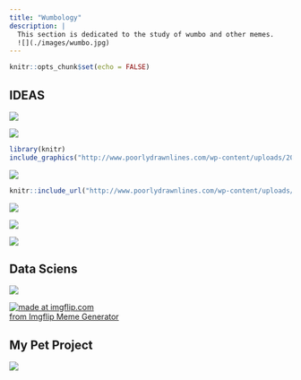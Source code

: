 ```yaml
---
title: "Wumbology"
description: |
  This section is dedicated to the study of wumbo and other memes.
  ![](./images/wumbo.jpg)
---
```


```r
knitr::opts_chunk$set(echo = FALSE)
```

## IDEAS

![](http://www.poorlydrawnlines.com/wp-content/uploads/2017/07/an-idea.png)

![](http://www.poorlydrawnlines.com/wp-content/uploads/2019/08/ideas.png)

```r
library(knitr)
include_graphics("http://www.poorlydrawnlines.com/wp-content/uploads/2019/06/my-ideas.png")
```



![](http://www.poorlydrawnlines.com/wp-content/uploads/2019/06/my-ideas.png)
```r
knitr::include_url("http://www.poorlydrawnlines.com/wp-content/uploads/2020/04/so-many-ideas.png")
```


![](http://www.poorlydrawnlines.com/wp-content/uploads/2020/04/so-many-ideas.png)

![](https://i.imgflip.com/zeym9.jpg)


![](http://www.poorlydrawnlines.com/wp-content/uploads/2020/11/Thank_Me_Later2-1024x665.png)

## Data Sciens

![](https://external-preview.redd.it/yh8_55TVmLnubVZrE7Q38D2BLnMtv34r7rbWkjieLV4.jpg?auto=webp&s=ae4ff3f9a6abfe1a5f7cb1e9c90b7697e11a84bf)

<a href="https://imgflip.com/i/4qiibg"><img src="https://i.imgflip.com/4qiibg.jpg" title="made at imgflip.com"/></a><div><a href="https://imgflip.com/memegenerator">from Imgflip Meme Generator</a></div>

## My Pet Project

![](https://img-9gag-fun.9cache.com/photo/a0NAvwO_700bwp.webp)